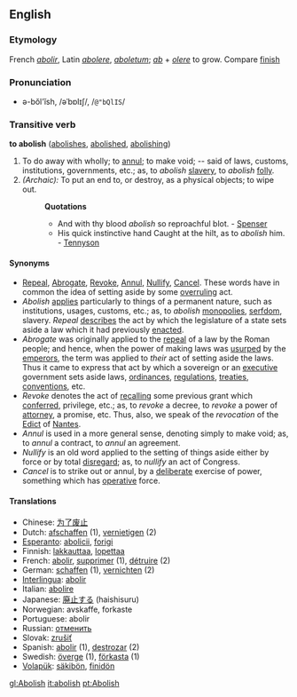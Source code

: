 ==English==
===Etymology===
French ''[[abolir]]'', Latin ''[[abolere]]'', ''[[aboletum]]''; ''[[ab]]'' + ''[[olere]]'' to grow. Compare [[finish]]

===Pronunciation===
*ə-bŏl'ĭsh, /əˈbɒlɪʃ/, /<tt>@"bQlIS</tt>/

=== Transitive verb ===
'''to abolish''' ([[abolishes]], [[abolished]], [[abolishing]])

#To do away with wholly; to [[annul]]; to make void; -- said of laws, customs, institutions, governments, etc.; as, to ''abolish'' [[slavery]], to ''abolish'' [[folly]].
#''(Archaic):'' To put an end to, or destroy, as a physical objects; to wipe out. 
#:'''Quotations'''
#:*And with thy blood ''abolish'' so reproachful blot. - [[Spenser]]
#:*His quick instinctive hand Caught at the hilt, as to ''abolish'' him. - [[Tennyson]]

====Synonyms====
*[[Repeal]], [[Abrogate]], [[Revoke]], [[Annul]], [[Nullify]], [[Cancel]]. These words have in common the idea of setting aside by some [[overruling]] act.
*''Abolish'' [[applies]] particularly to things of a permanent nature, such as institutions, usages, customs, etc.; as, to ''abolish'' [[monopolies]], [[serfdom]], slavery. ''Repeal'' [[describes]] the act by which the legislature of a state sets aside a law which it had previously [[enacted]]. 
*''Abrogate'' was originally applied to the [[repeal]] of a law by the Roman people; and hence, when the power of making laws was [[usurped]] by the [[emperors]], the term was applied to ''their'' act of setting aside the laws. Thus it came to express that act by which a sovereign or an [[executive]] government sets aside laws, [[ordinances]], [[regulations]], [[treaties]], [[conventions]], etc. 
*''Revoke'' denotes the act of [[recalling]] some previous grant which [[conferred]], privilege, etc.; as, to ''revoke'' a decree, to ''revoke'' a power of [[attorney]], a promise, etc. Thus, also, we speak of the ''revocation'' of the [[Edict]] of [[Nantes]]. 
*''Annul'' is used in a more general sense, denoting simply to make void; as, to ''annul'' a contract, to ''annul'' an agreement. 
*''Nullify'' is an old word applied to the setting of things aside either by force or by total [[disregard]]; as, to ''nullify'' an act of Congress. 
*''Cancel'' is to strike out or annul, by a [[deliberate]] exercise of power, something which has [[operative]] force.

==== Translations ====
*Chinese: [[为了废止]]
*Dutch: [[afschaffen]] (1), [[vernietigen]] (2)
*[[Esperanto]]: [[abolicii]], [[forigi]]
*Finnish: [[lakkauttaa]], [[lopettaa]]
*French: [[abolir]], [[supprimer]] (1), [[détruire]] (2)
*German: [[schaffen]] (1), [[vernichten]] (2)
*[[Interlingua]]: [[abolir]]
*Italian: [[abolire]]
*Japanese: [[廃止する]] (haishisuru)
*Norwegian: avskaffe, forkaste
*Portuguese: abolir
*Russian: [[отменить]]
*Slovak: [[zrušiť]]
*Spanish: [[abolir]] (1), [[destrozar]] (2)
*Swedish: [[överge]] (1), [[förkasta]] (1)
*[[Volapük]]: [[säkibön]], [[finidön]]

[[gl:Abolish]]
[[it:abolish]]
[[pt:Abolish]]